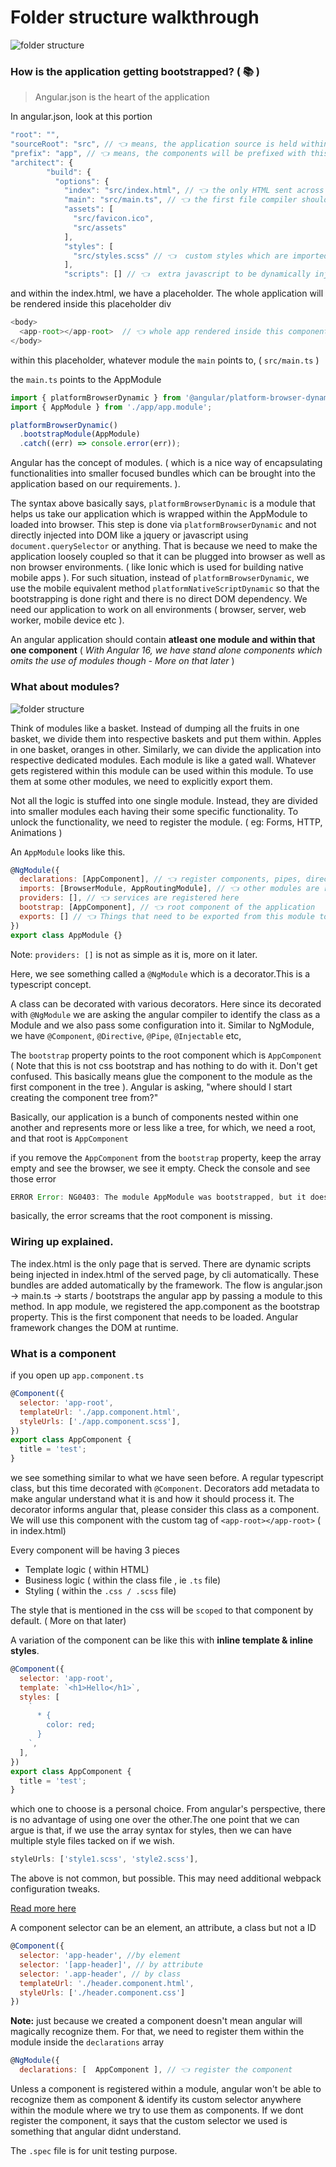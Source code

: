 # Folder structure walkthrough

![folder structure](/images/folder-str.png)

### How is the application getting bootstrapped? ( 📚 )

> Angular.json is the heart of the application

In angular.json, look at this portion

```js
"root": "",
"sourceRoot": "src", // 👈 means, the application source is held within this folder
"prefix": "app", // 👈 means, the components will be prefixed with this word (app-root, app-header etc)
"architect": {
        "build": {
          "options": {
            "index": "src/index.html", // 👈 the only HTML sent across from server
            "main": "src/main.ts", // 👈 the first file compiler should look for.
            "assets": [
              "src/favicon.ico",
              "src/assets"
            ],
            "styles": [
              "src/styles.scss" // 👈  custom styles which are imported dynamically in head as a link tag
            ],
            "scripts": [] // 👈  extra javascript to be dynamically injected as a script tag
```

and within the index.html, we have a placeholder. The whole application will be rendered inside this placeholder div

```js
<body>
  <app-root></app-root>  // 👈 whole app rendered inside this component
</body>
```

within this placeholder, whatever module the `main` points to, ( `src/main.ts` )

the `main.ts` points to the AppModule

```js
import { platformBrowserDynamic } from '@angular/platform-browser-dynamic';
import { AppModule } from './app/app.module';

platformBrowserDynamic()
  .bootstrapModule(AppModule)
  .catch((err) => console.error(err));
```
Angular has the concept of modules. ( which is a nice way of encapsulating functionalities into smaller focused bundles which can be brought into the application based on our requirements. ).

The syntax above basically says, `platformBrowserDynamic` is a module that helps us take our application which is wrapped within the AppModule to loaded into browser. This step is done via `platformBrowserDynamic` and not directly injected into DOM like a jquery or javascript using `document.querySelector` or anything. That is because we need to make the application loosely coupled so that it can be plugged into browser as well as non browser environments. ( like Ionic which is used for building native mobile apps ). For such situation, instead of `platformBrowserDynamic`, we use the mobile equivalent method `platformNativeScriptDynamic` so that the bootstrapping is done right and there is no direct DOM dependency. We need our application to work on all environments ( browser, server, web worker, mobile device etc ).

An angular application should contain **atleast one module and within that one component** ( _With Angular 16, we have stand alone components which omits the use of modules though - More on that later_ )

### What about modules? 

![folder structure](/images/module-diagram.png)

Think of modules like a basket. Instead of dumping all the fruits in one basket, we divide them into respective baskets and put them within. Apples in one basket, oranges in other. Similarly, we can divide the application into respective dedicated modules. Each module is like a gated wall. Whatever gets registered within this module can be used within this module. To use them at some other modules, we need to explicitly export them.

Not all the logic is stuffed into one single module. Instead, they are divided into smaller modules each having their some specific functionality. To unlock the functionality, we need to register the module. ( eg: Forms, HTTP, Animations )

An `AppModule` looks like this.

```js
@NgModule({
  declarations: [AppComponent], // 👈 register components, pipes, directives here
  imports: [BrowserModule, AppRoutingModule], // 👈 other modules are registered here
  providers: [], // 👈 services are registered here
  bootstrap: [AppComponent], // 👈 root component of the application
  exports: [] // 👈 Things that need to be exported from this module to another.
})
export class AppModule {}
```

Note: `providers: []` is not as simple as it is, more on it later.

Here, we see something called a `@NgModule` which is a decorator.This is a typescript concept.

A class can be decorated with various decorators. Here since its decorated with `@NgModule` we are asking the angular compiler to identify the class as a Module and we also pass some configuration into it. Similar to NgModule, we have `@Component`, `@Directive`, `@Pipe`, `@Injectable` etc, 

The `bootstrap` property points to the root component which is `AppComponent` ( Note that this is not css bootstrap and has nothing to do with it. Don't get confused. This basically means glue the component to the module as the first component in the tree ). Angular is asking, "where should I start creating the component tree from?"

Basically, our application is a bunch of components nested within one another and represents more or less like a tree, for which, we need a root, and that root is `AppComponent`

if you remove the `AppComponent` from the `bootstrap` property, keep the array empty and see the browser, we see it empty. Check the console and see those error

```js
ERROR Error: NG0403: The module AppModule was bootstrapped, but it does not declare "@NgModule.bootstrap" components nor a "ngDoBootstrap" method. Please define one of these.
```

basically, the error screams that the root component is missing.

### Wiring up explained.

The index.html is the only page that is served. There are dynamic scripts being injected in index.html of the served page, by cli automatically. These bundles are added automatically by the framework. The flow is angular.json -> main.ts -> starts / bootstraps the angular app by passing a module to this method. In app module, we registered the app.component as the bootstrap property. This is the first component that needs to be loaded. Angular framework changes the DOM at runtime. 


### What is a component

if you open up `app.component.ts`

```js
@Component({
  selector: 'app-root',
  templateUrl: './app.component.html',
  styleUrls: ['./app.component.scss'],
})
export class AppComponent {
  title = 'test';
}
```

we see something similar to what we have seen before. A regular typescript class, but this time decorated with `@Component`. Decorators add metadata to make angular understand what it is and how it should process it. The decorator informs angular that, please consider this class as a component. We will use this component with the custom tag of `<app-root></app-root>` ( in index.html)

Every component will be having 3 pieces

- Template logic ( within HTML)
- Business logic ( within the class file , ie `.ts` file)
- Styling ( within the `.css / .scss` file)

The style that is mentioned in the css will be `scoped` to that component by default. ( More on that later)

A variation of the component can be like this with **inline template & inline styles**.  

```js
@Component({
  selector: 'app-root',
  template: `<h1>Hello</h1>`,
  styles: [
    `
      * {
        color: red;
      }
    `,
  ],
})
export class AppComponent {
  title = 'test';
}
```

which one to choose is a personal choice. From angular's perspective, there is no advantage of using one over the other.The one point that we can argue is that, if we use the array syntax for styles, then we can have multiple style files tacked on if we wish.

```js
styleUrls: ['style1.scss', 'style2.scss'],
```

The above is not common, but possible. This may need additional webpack configuration tweaks.

[Read more here](https://stackoverflow.com/questions/40763056/loading-multiple-stylesheet-for-a-component-in-angular2)

A component selector can be an element, an attribute, a class but not a ID

```js
@Component({
  selector: 'app-header', //by element
  selector: '[app-header]', // by attribute
  selector: '.app-header', // by class
  templateUrl: './header.component.html',
  styleUrls: ['./header.component.css']
})

```

**Note:** just because we created a component doesn't mean angular will magically recognize them.
For that, we need to register them within the module inside the `declarations` array

```js
@NgModule({
  declarations: [  AppComponent ], // 👈 register the component
```
Unless a component is registered within a module, angular won't be able to recognize them as component & identify its custom selector anywhere within the module where we try to use them as components. If we dont register the component, it says that the custom selector we used is something that angular didnt understand.

The `.spec` file is for unit testing purpose.
